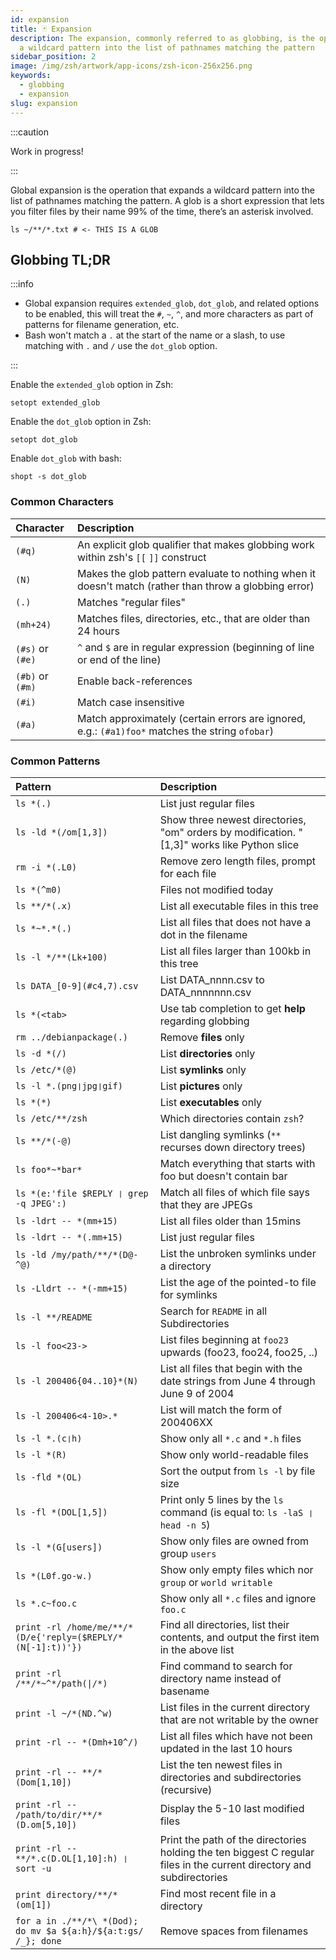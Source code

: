 ```yaml
---
id: expansion
title: 🃏 Expansion
description: The expansion, commonly referred to as globbing, is the operation that expands
  a wildcard pattern into the list of pathnames matching the pattern
sidebar_position: 2
image: /img/zsh/artwork/app-icons/zsh-icon-256x256.png
keywords:
  - globbing
  - expansion
slug: expansion
---
```


<!-- TODO: Source: https://zsh.sourceforge.io/Doc/Release/Expansion.html#Expansion -->

:::caution

Work in progress!

:::

Global expansion is the operation that expands a wildcard pattern into the list of pathnames matching the pattern. A glob is a short expression that lets you filter files by their name 99% of the time, there’s an asterisk involved.

```shell
ls ~/**/*.txt # <- THIS IS A GLOB
```

## Globbing TL;DR

:::info

- Global expansion requires `extended_glob`, `dot_glob`, and related options to be enabled, this will treat the `#`, `~`, `^`, and more characters as part of patterns for filename generation, etc.
- Bash won't match a `.` at the start of the name or a slash, to use matching with `.` and `/` use the `dot_glob` option.

:::

Enable the `extended_glob` option in Zsh:

```shell
setopt extended_glob
```

Enable the `dot_glob` option in Zsh:

```shell
setopt dot_glob
```

Enable `dot_glob` with bash:

```shell
shopt -s dot_glob
```

### Common Characters

| Character        | Description                                                                                           |
| :--------------- | :---------------------------------------------------------------------------------------------------- |
| `(#q)`           | An explicit glob qualifier that makes globbing work within zsh's `[[` `]]` construct                  |
| `(N)`            | Makes the glob pattern evaluate to nothing when it doesn't match (rather than throw a globbing error) |
| `(.)`            | Matches "regular files"                                                                               |
| `(mh+24)`        | Matches files, directories, etc., that are older than 24 hours                                        |
| `(#s)` or `(#e)` | `^` and `$` are in regular expression (beginning of line or end of the line)                          |
| `(#b)` or `(#m)` | Enable back-references                                                                                |
| `(#i)`           | Match case insensitive                                                                                |
| `(#a)`           | Match approximately (certain errors are ignored, e.g.: `(#a1)foo*` matches the string `ofobar`)       |

### Common Patterns

| Pattern                                                        | Description                                                                                                           |
| :------------------------------------------------------------- | :-------------------------------------------------------------------------------------------------------------------- |
| `ls *(.)`                                                      | List just regular files                                                                                               |
| `ls -ld *(/om[1,3])`                                           | Show three newest directories, "om" orders by modification. "[1,3]" works like Python slice                           |
| `rm -i *(.L0)`                                                 | Remove zero length files, prompt for each file                                                                        |
| `ls *(^m0)`                                                    | Files not modified today                                                                                              |
| `ls **/*(.x)`                                                  | List all executable files in this tree                                                                                |
| `ls *~*.*(.)`                                                  | List all files that does not have a dot in the filename                                                               |
| `ls -l */**(Lk+100)`                                           | List all files larger than 100kb in this tree                                                                         |
| `ls DATA_[0-9](#c4,7).csv`                                     | List DATA_nnnn.csv to DATA_nnnnnnn.csv                                                                                |
| `ls *(<tab>`                                                   | Use tab completion to get **help** regarding globbing                                                                 |
| `rm ../debianpackage(.)`                                       | Remove **files** only                                                                                                 |
| `ls -d *(/)`                                                   | List **directories** only                                                                                             |
| `ls /etc/*(@)`                                                 | List **symlinks** only                                                                                                |
| `ls -l *.(png❘jpg❘gif)`                                        | List **pictures** only                                                                                                |
| `ls *(*)`                                                      | List **executables** only                                                                                             |
| `ls /etc/**/zsh`                                               | Which directories contain `zsh`?                                                                                      |
| `ls **/*(-@)`                                                  | List dangling symlinks (`**` recurses down directory trees)                                                           |
| `ls foo*~*bar*`                                                | Match everything that starts with foo but doesn't contain bar                                                         |
| `ls *(e:'file $REPLY ❘ grep -q JPEG':)`                        | Match all files of which file says that they are JPEGs                                                                |
| `ls -ldrt -- *(mm+15)`                                         | List all files older than 15mins                                                                                      |
| `ls -ldrt -- *(.mm+15)`                                        | List just regular files                                                                                               |
| `ls -ld /my/path/**/*(D@-^@)`                                  | List the unbroken symlinks under a directory                                                                          |
| `ls -Lldrt -- *(-mm+15)`                                       | List the age of the pointed-to file for symlinks                                                                      |
| `ls -l **/README`                                              | Search for `README` in all Subdirectories                                                                             |
| `ls -l foo<23->`                                               | List files beginning at `foo23` upwards (foo23, foo24, foo25, ..)                                                     |
| `ls -l 200406{04..10}*(N)`                                     | List all files that begin with the date strings from June 4 through June 9 of 2004                                    |
| `ls -l 200406<4-10>.*`                                         | List will match the form of 200406XX                                                                                  |
| `ls -l *.(c❘h)`                                                | Show only all `*.c` and `*.h` files                                                                                   |
| `ls -l *(R)`                                                   | Show only world-readable files                                                                                        |
| `ls -fld *(OL)`                                                | Sort the output from `ls -l` by file size                                                                             |
| `ls -fl *(DOL[1,5])`                                           | Print only 5 lines by the `ls` command (is equal to: `ls -laS ❘ head -n 5`)                                           |
| `ls -l *(G[users])`                                            | Show only files are owned from group `users`                                                                          |
| `ls *(L0f.go-w.)`                                              | Show only empty files which nor `group` or `world writable`                                                           |
| `ls *.c~foo.c`                                                 | Show only all `*.c` files and ignore `foo.c`                                                                          |
| `print -rl /home/me/**/*(D/e{'reply=($REPLY/*(N[-1]:t))'})`    | Find all directories, list their contents, and output the first item in the above list                                |
| `print -rl /**/*~^*/path(\|/*)`                                | Find command to search for directory name instead of basename                                                         |
| `print -l ~/*(ND.^w)`                                          | List files in the current directory that are not writable by the owner                                                |
| `print -rl -- *(Dmh+10^/)`                                     | List all files which have not been updated in the last 10 hours                                                       |
| `print -rl -- **/*(Dom[1,10])`                                 | List the ten newest files in directories and subdirectories (recursive)                                               |
| `print -rl -- /path/to/dir/**/*(D.om[5,10])`                   | Display the 5-10 last modified files                                                                                  |
| `print -rl -- **/*.c(D.OL[1,10]:h) ❘ sort -u`                  | Print the path of the directories holding the ten biggest C regular files in the current directory and subdirectories |
| `print directory/**/*(om[1])`                                  | Find most recent file in a directory                                                                                  |
| `for a in ./**/*\ *(Dod); do mv $a ${a:h}/${a:t:gs/ /_}; done` | Remove spaces from filenames                                                                                          |

